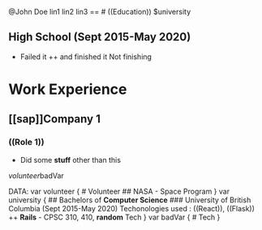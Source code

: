 @John Doe
lin1
lin2
lin3
==
# ((Education))
$university

## High School (Sept 2015-May 2020)
- Failed it ++
and finished it
Not finishing

# Work **Experience**
## [[sap]]Company 1

### ((Role 1))
- Did some **stuff** other than this

$volunteer
$badVar

DATA:
var volunteer {
    # Volunteer
    ## NASA
    - Space Program
}
var university {
    ## Bachelors of **Computer Science**
    ### University of British Columbia (Sept 2015-May 2020)
    Techonologies used : ((React)), ((Flask)) ++ **Rails**
    - CPSC 310, 410, **random**
    Tech
}
var badVar {
    # Tech
}
